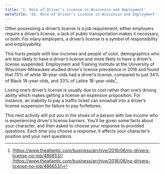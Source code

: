 ```yaml
---
title: '1. Role of Driver’s License in Wisconsin and Employment'
metaTitle: '01. Role of Driver’s License in Wisconsin and Employment'
---
```



Often possessing a driver’s license is a job requirement; either employers require a driver’s license, a lack of public transportation makes it necessary, or both. For many employers, a driver’s license is a symbol of responsibility and employability.

This hurts people with low-incomes and people of color, demographics who are less likely to have a driver’s license and more likely to have a driver’s license suspended. Employment and Training Institute at the University of Wisconsin-Milwaukee studied driver’s license prevalence in 2016 and found that 75% of white 18-year-olds had a driver’s license, compared to just 34% of Black 18-year-olds, and 33% of Latinx 18-year-olds[^1].

<Chart1 />

Losing one’s driver’s license is usually due to cost rather than one’s driving ability which makes getting a license an expensive proposition. For instance, an inability to pay a traffic ticket can snowball into a driver’s license suspension for failure to pay forfeitures.

This next activity will put you in the shoes of a person with low income who is experiencing driver’s license barriers. You’ll be given some facts about your character, and then asked to choose your response to provided questions. Each time you choose a response, it affects your character’s position and your next questions.

<Scenario />

[^1]: [https://www.theatlantic.com/business/archive/2016/06/no-drivers-license-no-job/486653/](https://www.theatlantic.com/business/archive/2016/06/no-drivers-license-no-job/486653/)
